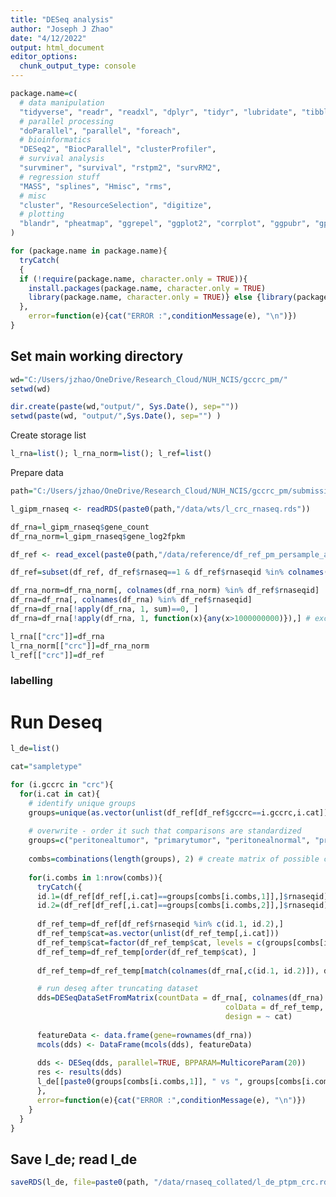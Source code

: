 ---
title: "DESeq analysis"
author: "Joseph J Zhao"
date: "4/12/2022"
output: html_document
editor_options: 
  chunk_output_type: console
---

```{r setup, include=FALSE}
package.name=c(
  # data manipulation
  "tidyverse", "readr", "readxl", "dplyr", "tidyr", "lubridate", "tibble", "plyr", "devtools", "stringr", "stringi", "gtools",
  # parallel processing
  "doParallel", "parallel", "foreach",
  # bioinformatics
  "DESeq2", "BiocParallel", "clusterProfiler",
  # survival analysis
  "survminer", "survival", "rstpm2", "survRM2",
  # regression stuff
  "MASS", "splines", "Hmisc", "rms",
  # misc
  "cluster", "ResourceSelection", "digitize",
  # plotting
  "blandr", "pheatmap", "ggrepel", "ggplot2", "corrplot", "ggpubr", "gplots", "grid"
)

for (package.name in package.name){
  tryCatch(
  {
  if (!require(package.name, character.only = TRUE)){ 
    install.packages(package.name, character.only = TRUE) 
    library(package.name, character.only = TRUE)} else {library(package.name, character.only = TRUE)}
  }, 
    error=function(e){cat("ERROR :",conditionMessage(e), "\n")})
}

```

## Set main working directory

```{r working directory}
wd="C:/Users/jzhao/OneDrive/Research_Cloud/NUH_NCIS/gccrc_pm/"
setwd(wd)

dir.create(paste(wd,"output/", Sys.Date(), sep=""))
setwd(paste(wd, "output/",Sys.Date(), sep="") )

```

Create storage list

```{r}

l_rna=list(); l_rna_norm=list(); l_ref=list()

```

Prepare data

```{r}

path="C:/Users/jzhao/OneDrive/Research_Cloud/NUH_NCIS/gccrc_pm/submissions/substudies/crcpm/submissions/ccr/r1/workings"

l_gipm_rnaseq <- readRDS(paste0(path,"/data/wts/l_crc_rnaseq.rds"))

df_rna=l_gipm_rnaseq$gene_count
df_rna_norm=l_gipm_rnaseq$gene_log2fpkm

df_ref <- read_excel(paste0(path,"/data/reference/df_ref_pm_persample_annotated_crc.xlsx"))

df_ref=subset(df_ref, df_ref$rnaseq==1 & df_ref$rnaseqid %in% colnames(df_rna_norm) & df_ref$gccrc=="crc")

df_rna_norm=df_rna_norm[, colnames(df_rna_norm) %in% df_ref$rnaseqid]
df_rna=df_rna[, colnames(df_rna) %in% df_ref$rnaseqid]
df_rna=df_rna[!apply(df_rna, 1, sum)==0, ]
df_rna=df_rna[!apply(df_rna, 1, function(x){any(x>1000000000)}),] # exclude outliers

l_rna[["crc"]]=df_rna
l_rna_norm[["crc"]]=df_rna_norm
l_ref[["crc"]]=df_ref

```

### labelling

# Run Deseq

```{r}

l_de=list()

cat="sampletype"

for (i.gccrc in "crc"){
  for(i.cat in cat){
    # identify unique groups
    groups=unique(as.vector(unlist(df_ref[df_ref$gccrc==i.gccrc,i.cat])))
    
    # overwrite - order it such that comparisons are standardized
    groups=c("peritonealtumor", "primarytumor", "peritonealnormal", "primarynormal")
    
    combs=combinations(length(groups), 2) # create matrix of possible combinations
  
    for(i.combs in 1:nrow(combs)){
      tryCatch({
      id.1=(df_ref[df_ref[,i.cat]==groups[combs[i.combs,1]],]$rnaseqid) # IDs of group 1
      id.2=(df_ref[df_ref[,i.cat]==groups[combs[i.combs,2]],]$rnaseqid) # IDs of group 2
      
      df_ref_temp=df_ref[df_ref$rnaseqid %in% c(id.1, id.2),]
      df_ref_temp$cat=as.vector(unlist(df_ref_temp[,i.cat]))
      df_ref_temp$cat=factor(df_ref_temp$cat, levels = c(groups[combs[i.combs,2]], groups[combs[i.combs,1]])) # to ensure that the comparison direction is the same
      df_ref_temp=df_ref_temp[order(df_ref_temp$cat), ]
      
      df_ref_temp=df_ref_temp[match(colnames(df_rna[,c(id.1, id.2)]), df_ref_temp$rnaseqid),]

      # run deseq after truncating dataset
      dds=DESeqDataSetFromMatrix(countData = df_rna[, colnames(df_rna) %in% c(id.1, id.2)],  
                                                colData = df_ref_temp,
                                                design = ~ cat)
      
      featureData <- data.frame(gene=rownames(df_rna))
      mcols(dds) <- DataFrame(mcols(dds), featureData)
      
      dds <- DESeq(dds, parallel=TRUE, BPPARAM=MulticoreParam(20))
      res <- results(dds)
      l_de[[paste0(groups[combs[i.combs,1]], " vs ", groups[combs[i.combs,2]])]]=res
      }, 
      error=function(e){cat("ERROR :",conditionMessage(e), "\n")})
    }
  }
}

```

## Save l_de; read l_de

```{r}

saveRDS(l_de, file=paste0(path, "/data/rnaseq_collated/l_de_ptpm_crc.rds"))

```



